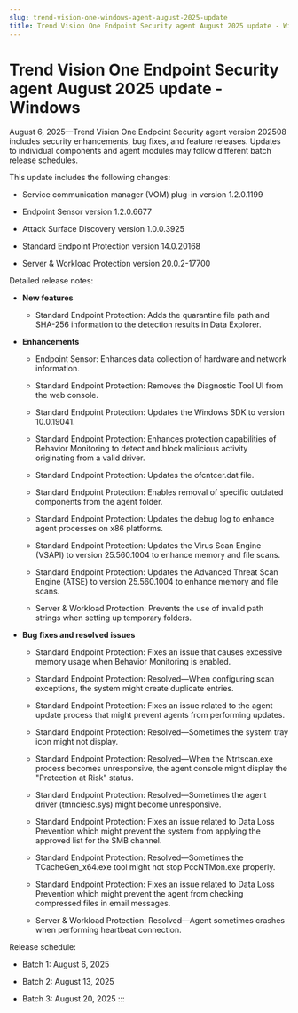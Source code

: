```yaml
---
slug: trend-vision-one-windows-agent-august-2025-update
title: Trend Vision One Endpoint Security agent August 2025 update - Windows
---
```

# Trend Vision One Endpoint Security agent August 2025 update - Windows

August 6, 2025—Trend Vision One Endpoint Security agent version 202508 includes security enhancements, bug fixes, and feature releases. Updates to individual components and agent modules may follow different batch release schedules.

This update includes the following changes:

- Service communication manager (VOM) plug-in version 1.2.0.1199

- Endpoint Sensor version 1.2.0.6677

- Attack Surface Discovery version 1.0.0.3925

- Standard Endpoint Protection version 14.0.20168

- Server & Workload Protection version 20.0.2-17700

Detailed release notes:

- **New features**

  - Standard Endpoint Protection: Adds the quarantine file path and SHA-256 information to the detection results in Data Explorer.

- **Enhancements**

  - Endpoint Sensor: Enhances data collection of hardware and network information.

  - Standard Endpoint Protection: Removes the Diagnostic Tool UI from the web console.

  - Standard Endpoint Protection: Updates the Windows SDK to version 10.0.19041.

  - Standard Endpoint Protection: Enhances protection capabilities of Behavior Monitoring to detect and block malicious activity originating from a valid driver.

  - Standard Endpoint Protection: Updates the ofcntcer.dat file.

  - Standard Endpoint Protection: Enables removal of specific outdated components from the agent folder.

  - Standard Endpoint Protection: Updates the debug log to enhance agent processes on x86 platforms.

  - Standard Endpoint Protection: Updates the Virus Scan Engine (VSAPI) to version 25.560.1004 to enhance memory and file scans.

  - Standard Endpoint Protection: Updates the Advanced Threat Scan Engine (ATSE) to version 25.560.1004 to enhance memory and file scans.

  - Server & Workload Protection: Prevents the use of invalid path strings when setting up temporary folders.

- **Bug fixes and resolved issues**

  - Standard Endpoint Protection: Fixes an issue that causes excessive memory usage when Behavior Monitoring is enabled.

  - Standard Endpoint Protection: Resolved—When configuring scan exceptions, the system might create duplicate entries.

  - Standard Endpoint Protection: Fixes an issue related to the agent update process that might prevent agents from performing updates.

  - Standard Endpoint Protection: Resolved—Sometimes the system tray icon might not display.

  - Standard Endpoint Protection: Resolved—When the Ntrtscan.exe process becomes unresponsive, the agent console might display the "Protection at Risk" status.

  - Standard Endpoint Protection: Resolved—Sometimes the agent driver (tmnciesc.sys) might become unresponsive.

  - Standard Endpoint Protection: Fixes an issue related to Data Loss Prevention which might prevent the system from applying the approved list for the SMB channel.

  - Standard Endpoint Protection: Resolved—Sometimes the TCacheGen_x64.exe tool might not stop PccNTMon.exe properly.

  - Standard Endpoint Protection: Fixes an issue related to Data Loss Prevention which might prevent the agent from checking compressed files in email messages.

  - Server & Workload Protection: Resolved—Agent sometimes crashes when performing heartbeat connection.

Release schedule:

- Batch 1: August 6, 2025

- Batch 2: August 13, 2025

- Batch 3: August 20, 2025
:::
